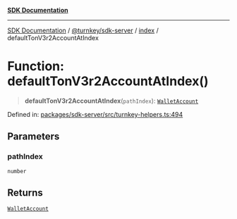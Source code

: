 [**SDK Documentation**](../../../../README.mdx)

***

[SDK Documentation](../../../../packages.mdx) / [@turnkey/sdk-server](../../README.mdx) / [index](../README.mdx) / defaultTonV3r2AccountAtIndex

# Function: defaultTonV3r2AccountAtIndex()

> **defaultTonV3r2AccountAtIndex**(`pathIndex`): [`WalletAccount`](../interfaces/WalletAccount.mdx)

Defined in: [packages/sdk-server/src/turnkey-helpers.ts:494](https://github.com/tkhq/sdk/blob/3a88af7d1d927c6022706911d6af0f92f1440e00/packages/sdk-server/src/turnkey-helpers.ts#L494)

## Parameters

### pathIndex

`number`

## Returns

[`WalletAccount`](../interfaces/WalletAccount.mdx)
